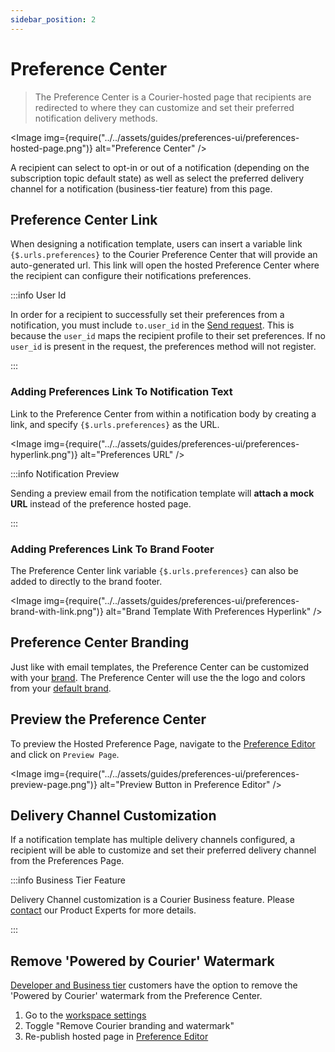 ```yaml
---
sidebar_position: 2
---
```



# Preference Center

> The Preference Center is a Courier-hosted page that recipients are redirected to where they can customize and set their preferred notification delivery methods.

<Image
  img={require("../../assets/guides/preferences-ui/preferences-hosted-page.png")}
  alt="Preference Center"
/>

A recipient can select to opt-in or out of a notification (depending on the subscription topic default state)
as well as select the preferred delivery channel for a notification (business-tier feature) from this page.

## Preference Center Link

When designing a notification template, users can insert a variable link `{$.urls.preferences}` to the Courier Preference Center that will provide an auto-generated url. 
This link will open the hosted Preference Center where the recipient can configure their notifications preferences.

:::info User Id

In order for a recipient to successfully set their preferences from a notification, you must include `to.user_id` in the [Send request](/reference/send/message). 
This is because the `user_id` maps the recipient profile to their set preferences. If no `user_id` is present in the request, the preferences method will not register. 

:::

### Adding Preferences Link To Notification Text

Link to the Preference Center from within a notification body by creating a link, and specify `{$.urls.preferences}` as the URL.

<Image
  img={require("../../assets/guides/preferences-ui/preferences-hyperlink.png")}
  alt="Preferences URL"
/>

:::info Notification Preview

Sending a preview email from the notification template will **attach a mock URL** instead of the preference hosted page.

:::

### Adding Preferences Link To Brand Footer

The Preference Center link variable `{$.urls.preferences}` can also be added to directly to the brand footer. 

<Image
  img={require("../../assets/guides/preferences-ui/preferences-brand-with-link.png")}
  alt="Brand Template With Preferences Hyperlink"
/>



## Preference Center Branding

Just like with email templates, the Preference Center can be customized with your [brand](../content/brands/how-to-use-brands-to-customize.mdx/#customize-your-brands). 
The Preference Center will use the the logo and colors from your [default brand](https://app.courier.com/database/brands).

## Preview the Preference Center

To preview the Hosted Preference Page, navigate to the [Preference Editor](preferences-editor.mdx) and click on `Preview Page`.

<Image
  img={require("../../assets/guides/preferences-ui/preferences-preview-page.png")}
  alt="Preview Button in Preference Editor"
/>

## Delivery Channel Customization

If a notification template has multiple delivery channels configured, a recipient will be able to customize and set their preferred delivery channel from the Preferences Page.

:::info Business Tier Feature

Delivery Channel customization is a Courier Business feature. Please [contact](https://www.courier.com/request-demo/) our Product Experts for more details.

:::

## Remove 'Powered by Courier' Watermark

[Developer and Business tier](https://www.courier.com/pricing/) customers have the option to remove the 'Powered by Courier' watermark from the Preference Center.

1. Go to the [workspace settings](https://app.courier.com/settings/general)
2. Toggle "Remove Courier branding and watermark"
3. Re-publish hosted page in [Preference Editor](https://app.courier.com/settings/preferences)